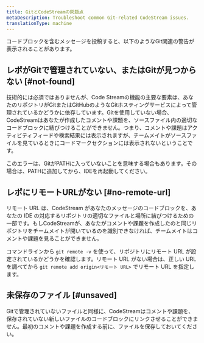 ```yaml
---
title: GitとCodeStreamの問題点
metaDescription: Troubleshoot common Git-related CodeStream issues.
translationType: machine
---
```


コードブロックを含むメッセージを投稿すると、以下のようなGit関連の警告が表示されることがあります。

## レポがGitで管理されていない、またはGitが見つからない [#not-found]

技術的には必須ではありませんが、Code Streamの機能の主要な要素は、あなたのリポジトリがGitまたはGitHubのようなGitホスティングサービスによって管理されているかどうかに依存しています。Gitを使用していない場合、CodeStreamはあなたが作成したコメントや課題を、ソースファイル内の適切なコードブロックに結びつけることができません。つまり、コメントや課題はアクティビティフィードや検索結果には表示されますが、チームメイトがソースファイルを見ているときにコードマークセクションには表示されないということです。

このエラーは、GitがPATHに入っていないことを意味する場合もあります。その場合は、PATHに追加してから、IDEを再起動してください。

## レポにリモートURLがない [#no-remote-url]

リモート URL は、CodeStream があなたのメッセージのコードブロックを、あなたの IDE の対応するリポジトリの適切なファイルと場所に結びつけるための一部です。もしCodeStreamが、あなたがコメントや課題を作成したのと同じリポジトリをチームメイトが開いているのを識別できなければ、チームメイトはコメントや課題を見ることができません。

コマンドラインから `git remote -v` を使って、リポジトリにリモート URL が設定されているかどうかを確認します。リモート URL がない場合は、正しい URL を調べてから `git remote add origin<リモート URL>` でリモート URL を指定します。

## 未保存のファイル [#unsaved]

Gitで管理されていないファイルと同様に、CodeStreamはコメントや課題を、保存されていない新しいファイルのコードブロックにリンクさせることができません。最初のコメントや課題を作成する前に、ファイルを保存しておいてください。